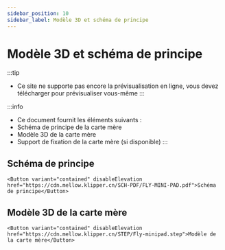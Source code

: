 ```yaml
---
sidebar_position: 10
sidebar_label: Modèle 3D et schéma de principe
---
```




# Modèle 3D et schéma de principe


:::tip
* Ce site ne supporte pas encore la prévisualisation en ligne, vous devez télécharger pour prévisualiser vous-même
:::

:::info
* Ce document fournit les éléments suivants :
* Schéma de principe de la carte mère
* Modèle 3D de la carte mère
* Support de fixation de la carte mère (si disponible)
:::

## Schéma de principe

    <Button variant="contained" disableElevation href="https://cdn.mellow.klipper.cn/SCH-PDF/FLY-MINI-PAD.pdf">Schéma de principe</Button>


## Modèle 3D de la carte mère

    <Button variant="contained" disableElevation href="https://cdn.mellow.klipper.cn/STEP/Fly-minipad.step">Modèle de la carte mère</Button>